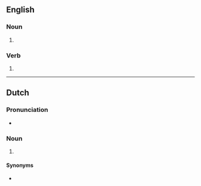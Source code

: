 {{also|Peroxides}}

==English==

===Noun===
{{head|en|noun form}}

# {{plural of|en|peroxide}}

===Verb===
{{head|en|verb form}}

# {{en-third-person singular of|peroxide}}

----

==Dutch==

===Pronunciation===
* {{audio|nl|Nl-peroxides.ogg|Audio}}

===Noun===
{{head|nl|noun plural form}}

# {{nl-noun form of|pl|peroxide}}

====Synonyms====
* {{l|nl|peroxiden}}